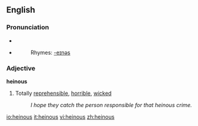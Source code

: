 ==English==
===Pronunciation===
*{{audio|en-uk-heinous.ogg|Audio (UK)}}
*{{audio|en-us-heinous.ogg|Audio (US)}}
*:Rhymes: [[Rhymes:English:-eɪnəs|-eɪnəs]]

===Adjective===
'''heinous'''
#Totally [[reprehensible]], [[horrible]], [[wicked]]
#:''I hope they catch the person responsible for that heinous crime.''

[[io:heinous]]
[[it:heinous]]
[[vi:heinous]]
[[zh:heinous]]